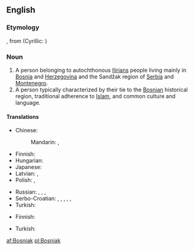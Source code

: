 ==English==

===Etymology===
{{etyl|sh}} {{term|Bošnjak||Bosniak}}, from {{term|Bosna||Bosnia}} (Cyrillic: {{term|Босна}})

===Noun===
{{wikipedia|Bosniaks}}
{{en-noun}}

# A person belonging to autochthonous [[Ilirians]] people living mainly in [[Bosnia]] and [[Herzegovina]] and the Sandžak region of [[Serbia]] and [[Montenegro]].
# A person typically characterized by their tie to the [[Bosnian]] historical region, traditional adherence to [[Islam]], and common culture and language.

====Translations====
{{trans-top|person from Bosnia and Herzegovina}}
* Chinese:
*: Mandarin: {{t|cmn|波斯尼亞人|sc=Hani}}, {{t|cmn|波斯尼亚人|tr=Bōsīníyǎ-rén|sc=Hani}}
* Finnish: {{t-|fi|bosnialainen}}
* Hungarian: {{t+|hu|bosnyák}}
* Japanese: {{t-|ja|ボスニア人|tr=Bosunia-jin}}
* Latvian: {{t-|lv|bosnietis|m}}, {{t-|lv|bosniete|f}}
* Polish: {{t+|pl|Bośniak|m}}, {{t+|pl|Bośniaczka|f}}
{{trans-mid}}
* Russian: {{t+|ru|босниец|m|tr=bosníjec}}, {{t-|ru|бошняк|m|tr=bošnják}}, {{t+|ru|боснийка|f|tr=bosníjka}}, {{t-|ru|бошнячка|f|tr=bošnjáčka}}
* Serbo-Croatian: {{t-|sh|Бошњак|m|alt=Бо̀шња̄к|sc=Cyrl}}, {{t-|sh|Bošnjak|m|alt=Bòšnjāk}}, {{t-|sh|Босанац|m|alt=Боса́нац|sc=Cyrl}}, {{t-|sh|Bosanac|m|alt=Bosánac}}, {{t-|sh|Босанка|f|sc=Cyrl}}, {{t-|sh|Bosanka|f|alt=Bòsānka}}
* Turkish: {{t+|tr|Boşnak}}
{{trans-bottom}}

{{trans-top|a person with ties to Bosnia}}
* Finnish: {{t-|fi|bosnialainen}}
{{trans-mid}}
* Turkish: {{t+|tr|Boşnak}}
{{trans-bottom}}

[[af:Bosniak]]
[[pl:Bosniak]]